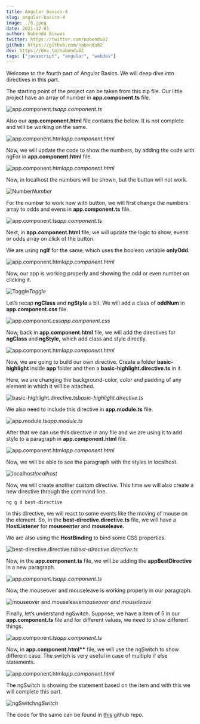 ```yaml
---
title: Angular Basics-4
slug: angular-basics-4
image: ./8.jpeg
date: 2021-12-01
author: Nabendu Biswas
twitter: https://twitter.com/nabendu82
github: https://github.com/nabendu82
dev: https://dev.to/nabendu82
tags: ["javascript", "angular", "webdev"]
---
```



Welcome to the fourth part of Angular Basics. We will deep dive into directives in this part.

The starting point of the project can be taken from this zip file. Our little project have an array of number in **app.component.ts** file.

![app.component.ts](https://res.cloudinary.com/dxkxvfo2o/image/upload/v1660738867/New-blogs/ankit-8/2_bswkrl.png)_app.component.ts_

Also our **app.component.html** file contains the below. It is not complete and will be working on the same.

![app.component.html](https://res.cloudinary.com/dxkxvfo2o/image/upload/v1660738867/New-blogs/ankit-8/3_d8fpoz.png)_app.component.html_

Now, we will update the code to show the numbers, by adding the code with ngFor in **app.component.html** file.

![app.component.html](https://res.cloudinary.com/dxkxvfo2o/image/upload/v1660738867/New-blogs/ankit-8/4_hzglu1.png)_app.component.html_

Now, in localhost the numbers will be shown, but the button will not work.

![Number](https://res.cloudinary.com/dxkxvfo2o/image/upload/v1660738866/New-blogs/ankit-8/5_ow41by.png)_Number_

For the number to work now with button, we will first change the numbers array to odds and evens in **app.component.ts** file.

![app.component.ts](https://res.cloudinary.com/dxkxvfo2o/image/upload/v1660738868/New-blogs/ankit-8/6_ddwrt0.png)_app.component.ts_

Next, in **app.component.html** file, we will update the logic to show, evens or odds array on click of the button.

We are using **ngIf** for the same, which uses the boolean variable **onlyOdd.**

![app.component.html](https://res.cloudinary.com/dxkxvfo2o/image/upload/v1660738868/New-blogs/ankit-8/7_yytb2y.png)_app.component.html_

Now, our app is working properly and showing the odd or even number on clicking it.

![Toggle](https://res.cloudinary.com/dxkxvfo2o/image/upload/v1660738868/New-blogs/ankit-8/8_jmjzrn.png)_Toggle_

Let’s recap **ngClass** and **ngStyle** a bit. We will add a class of **oddNum** in **app.component.css** file.

![app.component.css](https://res.cloudinary.com/dxkxvfo2o/image/upload/v1660738868/New-blogs/ankit-8/9_waofx8.png)_app.component.css_

Now, back in **app.component.html** file, we will add the directives for **ngClass** and **ngStyle,** which add class and style directly.

![app.component.html](https://res.cloudinary.com/dxkxvfo2o/image/upload/v1660738869/New-blogs/ankit-8/10_db2fgl.png)_app.component.html_

Now, we are going to build our own directive. Create a folder **basic-highlight** inside **app** folder and then a **basic-highlight.directive.ts** in it.

Here, we are changing the background-color, color and padding of any element in which it will be attached.

![basic-highlight.directive.ts](https://res.cloudinary.com/dxkxvfo2o/image/upload/v1660738868/New-blogs/ankit-8/11_mldibs.png)_basic-highlight.directive.ts_

We also need to include this directive in **app.module.ts** file.

![app.module.ts](https://res.cloudinary.com/dxkxvfo2o/image/upload/v1660738869/New-blogs/ankit-8/12_fnwflb.png)_app.module.ts_

After that we can use this directive in any file and we are using it to add style to a paragraph in **app.component.html** file.

![app.component.html](https://res.cloudinary.com/dxkxvfo2o/image/upload/v1660738870/New-blogs/ankit-8/13_jho6ak.png)_app.component.html_

Now, we will be able to see the paragraph with the styles in localhost.

![localhost](https://res.cloudinary.com/dxkxvfo2o/image/upload/v1660738869/New-blogs/ankit-8/14_mc10ta.png)_localhost_

Now, we will create another custom directive. This time we will also create a new directive through the command line.

<div className={styles.code__block}>

```
ng g d best-directive
```

</div>

In this directive, we will react to some events like the moving of mouse on the element. So, in the **best-directive.directive.ts** file, we will have a **HostListener** for **mouseenter** and **mouseleave.**

We are also using the **HostBinding** to bind some CSS properties.

![best-directive.directive.ts](https://res.cloudinary.com/dxkxvfo2o/image/upload/v1660738869/New-blogs/ankit-8/15_glubkl.png)_best-directive.directive.ts_

Now, in the **app.component.ts** file, we will be adding the **appBestDirective** in a new paragraph.

![app.component.ts](https://res.cloudinary.com/dxkxvfo2o/image/upload/v1660738869/New-blogs/ankit-8/16_dwjdsl.png)_app.component.ts_

Now, the mouseover and mouseleave is working properly in our paragraph.

![mouseover and mouseleave](https://res.cloudinary.com/dxkxvfo2o/image/upload/v1660738870/New-blogs/ankit-8/17_zxmkxm.gif)_mouseover and mouseleave_

Finally, let’s understand ngSwitch. Suppose, we have a item of 5 in our **app.component.ts** file and for different values, we need to show different things.

![app.component.ts](https://res.cloudinary.com/dxkxvfo2o/image/upload/v1660738870/New-blogs/ankit-8/18_xiezd9.png)_app.component.ts_

Now, in **app.component.html\*\*** file, we will use the ngSwitch to show different case. The switch is very useful in case of multiple if else statements.

![app.component.html](https://res.cloudinary.com/dxkxvfo2o/image/upload/v1660738870/New-blogs/ankit-8/19_j8cl4v.png)_app.component.html_

The ngSwitch is showing the statement based on the item and with this we will complete this part.

![ngSwitch](https://res.cloudinary.com/dxkxvfo2o/image/upload/v1660738870/New-blogs/ankit-8/20_jawjjh.png)_ngSwitch_

The code for the same can be found in [this](https://github.com/nabendu82/directive-deepdive) github repo.
